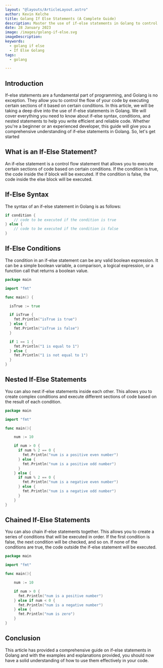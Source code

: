 ```yaml
---
layout: "@layouts/ArticleLayout.astro"
author: Kevin Kelche
title: Golang If Else Statements (A Complete Guide)
description: Master the use of if-else statements in Golang to control the flow of your code. A comprehensive guide on if-else syntax, conditions, and nested statements.
date: 28 January 2023
image: /images/golang-if-else.svg
imageDescription:
keywords:
  - golang if else
  - If Else Golang
tags:
  - golang

---
```



## Introduction

If-else statements are a fundamental part of programming, and Golang is no exception. They allow you to control the flow of your code by executing certain sections of it based on certain conditions. In this article, we will be taking a deep dive into the use of if-else statements in Golang. We will cover everything you need to know about if-else syntax, conditions, and nested statements to help you write efficient and reliable code. Whether you're a beginner or an experienced developer, this guide will give you a comprehensive understanding of if-else statements in Golang. So, let's get started

## What is an If-Else Statement?

An if-else statement is a control flow statement that allows you to execute certain sections of code based on certain conditions. If the condition is true, the code inside the if block will be executed. If the condition is false, the code inside the else block will be executed.

## If-Else Syntax

The syntax of an if-else statement in Golang is as follows:

```go
if condition {
    // code to be executed if the condition is true
} else {
    // code to be executed if the condition is false
}
```

## If-Else Conditions

The condition in an if-else statement can be any valid boolean expression. It can be a simple boolean variable, a comparison, a logical expression, or a function call that returns a boolean value.

```go title="main.go"
package main

import "fmt"

func main() {

  isTrue := true

  if isTrue {
    fmt.Println("isTrue is true")
  } else {
    fmt.Println("isTrue is false")
  }

  if 1 == 1 {
    fmt.Println("1 is equal to 1")
  } else {
    fmt.Println("1 is not equal to 1")
  }
}
```

## Nested If-Else Statements

You can also nest if-else statements inside each other. This allows you to create complex conditions and execute different sections of code based on the result of each condition.

```go title="main.go"
package main

import "fmt"

func main(){

    num := 10

    if num > 0 {
      if num % 2 == 0 {
        fmt.Println("num is a positive even number")
      } else {
        fmt.Println("num is a positive odd number")
      }
    } else {
      if num % 2 == 0 {
        fmt.Println("num is a negative even number")
      } else {
        fmt.Println("num is a negative odd number")
      }
    }
}
```

## Chained If-Else Statements

You can also chain if-else statements together. This allows you to create a series of conditions that will be executed in order. If the first condition is false, the next condition will be checked, and so on. If none of the conditions are true, the code outside the if-else statement will be executed.

```go title="main.go"
package main

import "fmt"

func main(){

    num := 10

    if num > 0 {
      fmt.Println("num is a positive number")
    } else if num < 0 {
      fmt.Println("num is a negative number")
    } else {
      fmt.Println("num is zero")
    }
}
```

## Conclusion

This article has provided a comprehensive guide on if-else statements in Golang and with the examples and explanations provided, you should now have a solid understanding of how to use them effectively in your code.
